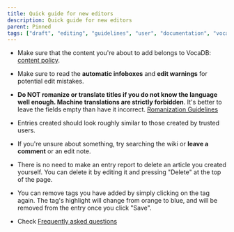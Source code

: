 ---
title: Quick guide for new editors
description: Quick guide for new editors
parent: Pinned
tags: ["draft", "editing", "guidelines", "user", "documentation", "vocadb"]
---

- Make sure that the content you're about to add belongs to VocaDB:  [content policy](/docs/other-guidelines/content-policy).

- Make sure to read the **automatic infoboxes** and **edit warnings** for potential edit mistakes. 

- **Do NOT romanize or translate titles if you do not know the language well enough. Machine translations are strictly forbidden**. It's better to leave the fields empty than have it incorrect. [Romanization Guidelines](/docs/other-guidelines/romanization-guidelines)

- Entries created should look roughly similar to those created by trusted users.

- If you're unsure about something, try searching the wiki or **leave a comment** or an edit note.

- There is no need to make an entry report to delete an article you created yourself. You can delete it by editing it and pressing "Delete" at the top of the page.

- You can remove tags you have added by simply clicking on the tag again. The tag's highlight will change from orange to blue, and will be removed from the entry once you click "Save".

- Check [Frequently asked questions](/docs/pinned/vocadb-editing-faq)